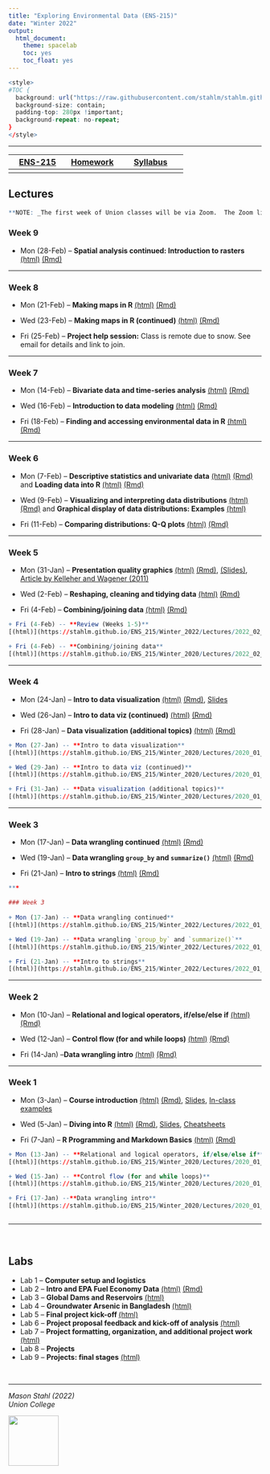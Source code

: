 ```yaml
---
title: "Exploring Environmental Data (ENS-215)"
date: "Winter 2022"
output:
  html_document:
    theme: spacelab
    toc: yes
    toc_float: yes
---
```




```r
<style>
#TOC {
  background: url("https://raw.githubusercontent.com/stahlm/stahlm.github.io/master/ENS_215/Winter_2022/Images/logo_ens_215.png");
  background-size: contain;
  padding-top: 280px !important;
  background-repeat: no-repeat;
}
</style>
```



<!-- Global site tag (gtag.js) - Google Analytics -->
<script async src="https://www.googletagmanager.com/gtag/js?id=UA-137229217-1"></script>
<script>
  window.dataLayer = window.dataLayer || [];
  function gtag(){dataLayer.push(arguments);}
  gtag('js', new Date());

  gtag('config', 'UA-137229217-1');
</script>

***


| [ENS-215](https://stahlm.github.io/ENS_215/Winter_2022/Home.html)  | [Homework](https://stahlm.github.io/ENS_215/Winter_2022/HW.html)  | [Syllabus](https://stahlm.github.io/ENS_215/Winter_2022/Syllabus.html)  |
|:-------:|:------:|:--------:|
|      |     |        |       |

## Lectures 

```r
**NOTE: _The first week of Union classes will be via Zoom.  The Zoom link is available on our Nexus site._**

```


### Week 9
+ Mon (28-Feb) -- **Spatial analysis continued: Introduction to rasters**
[(html)](https://stahlm.github.io/ENS_215/Winter_2022/Lectures/2022_02_28_raster.html) [(Rmd)](https://raw.githubusercontent.com/stahlm/stahlm.github.io/master/ENS_215/Winter_2022/Lectures/2022_02_28_raster.Rmd)  


***

### Week 8 
+ Mon (21-Feb) -- **Making maps in R**
[(html)](https://stahlm.github.io/ENS_215/Winter_2022/Lectures/2022_02_21.html) [(Rmd)](https://raw.githubusercontent.com/stahlm/stahlm.github.io/master/ENS_215/Winter_2022/Lectures/2022_02_21.Rmd)  

+ Wed (23-Feb) -- **Making maps in R (continued)**
[(html)](https://stahlm.github.io/ENS_215/Winter_2022/Lectures/2022_02_23.html) [(Rmd)](https://raw.githubusercontent.com/stahlm/stahlm.github.io/master/ENS_215/Winter_2022/Lectures/2022_02_23.Rmd)  

+ Fri (25-Feb) -- **Project help session:** Class is remote due to snow.  See email for details and link to join.  


***

### Week 7 
+ Mon (14-Feb) -- **Bivariate data and time-series analysis** [(html)](https://stahlm.github.io/ENS_215/Winter_2022/Lectures/2022_02_14_bivariate.html) [(Rmd)](https://raw.githubusercontent.com/stahlm/stahlm.github.io/master/ENS_215/Winter_2022/Lectures/2022_02_14_bivariate.Rmd) 

+ Wed (16-Feb) -- **Introduction to data modeling**
[(html)](https://stahlm.github.io/ENS_215/Winter_2022/Lectures/2022_02_16.html) [(Rmd)](https://raw.githubusercontent.com/stahlm/stahlm.github.io/master/ENS_215/Winter_2022/Lectures/2022_02_16.Rmd)


+ Fri (18-Feb) -- **Finding and accessing environmental data in R**
[(html)](https://stahlm.github.io/ENS_215/Winter_2022/Lectures/2022_data_access_packages.html) [(Rmd)](https://raw.githubusercontent.com/stahlm/stahlm.github.io/master/ENS_215/Winter_2022/Lectures/2022_data_access_packages.Rmd)

***

### Week 6
+ Mon (7-Feb)  -- **Descriptive statistics and univariate data** [(html)](https://stahlm.github.io/ENS_215/Winter_2022/Lectures/2022_02_07.html) [(Rmd)](https://raw.githubusercontent.com/stahlm/stahlm.github.io/master/ENS_215/Winter_2022/Lectures/2022_02_07.Rmd) and **Loading data into R** [(html)](https://stahlm.github.io/ENS_215/Winter_2022/Lectures/2022_02_07_load_data_into_R.html)  [(Rmd)](https://raw.githubusercontent.com/stahlm/stahlm.github.io/master/ENS_215/Winter_2022/Lectures/2022_02_07_load_data_into_R.Rmd)


+ Wed (9-Feb) -- **Visualizing and interpreting data distributions** 
[(html)](https://stahlm.github.io/ENS_215/Winter_2022/Lectures/2022_02_09.html) [(Rmd)](https://raw.githubusercontent.com/stahlm/stahlm.github.io/master/ENS_215/Winter_2022/Lectures/2022_02_09.Rmd) and **Graphical display of data distributions: Examples** [(html)](https://stahlm.github.io/ENS_215/Winter_2022/Lectures/2022_02_09_distributions_examples.html)

+ Fri (11-Feb) -- **Comparing distributions: Q-Q plots**
[(html)](https://stahlm.github.io/ENS_215/Winter_2022/Lectures/2022_02_11.html) [(Rmd)](https://raw.githubusercontent.com/stahlm/stahlm.github.io/master/ENS_215/Winter_2022/Lectures/2022_02_11.Rmd)

***

### Week 5
+ Mon (31-Jan) -- **Presentation quality graphics**
[(html)](https://stahlm.github.io/ENS_215/Winter_2022/Lectures/2022_01_31.html)  [(Rmd)](https://raw.githubusercontent.com/stahlm/stahlm.github.io/master/ENS_215/Winter_2022/Lectures/2022_01_31.Rmd), [(Slides)](https://stahlm.github.io/ENS_215/Documents/Data_vis_slides.pdf), [Article by Kelleher and Wagener (2011)](https://github.com/stahlm/stahlm.github.io/raw/master/ENS_215/Documents/ems2011%20kelleher%20and%20wagener.pdf)   

+ Wed (2-Feb) -- **Reshaping, cleaning and tidying data** [(html)](https://stahlm.github.io/ENS_215/Winter_2022/Lectures/2022_02_02.html)  [(Rmd)](https://raw.githubusercontent.com/stahlm/stahlm.github.io/master/ENS_215/Winter_2022/Lectures/2022_02_02.Rmd)


+ Fri (4-Feb) -- **Combining/joining data**
[(html)](https://stahlm.github.io/ENS_215/Winter_2022/Lectures/2022_02_04.html)  [(Rmd)](https://raw.githubusercontent.com/stahlm/stahlm.github.io/master/ENS_215/Winter_2022/Lectures/2022_02_04.Rmd)


```r

+ Fri (4-Feb) -- **Review (Weeks 1-5)** 
[(html)](https://stahlm.github.io/ENS_215/Winter_2022/Lectures/2022_02_04_review_weeks_1_5.html)  [(Rmd)](https://raw.githubusercontent.com/stahlm/stahlm.github.io/master/ENS_215/Winter_2022/Lectures/2022_02_04_review_weeks_1_5.Rmd)

+ Fri (4-Feb) -- **Combining/joining data**
[(html)](https://stahlm.github.io/ENS_215/Winter_2020/Lectures/2022_02_04.html)  [(Rmd)](https://raw.githubusercontent.com/stahlm/stahlm.github.io/master/ENS_215/Winter_2022/Lectures/2022_02_04.Rmd)
```


***  


### Week 4
+ Mon (24-Jan) -- **Intro to data visualization**
[(html)](https://stahlm.github.io/ENS_215/Winter_2022/Lectures/2022_01_24_Intro_data_viz.html)  [(Rmd)](https://raw.githubusercontent.com/stahlm/stahlm.github.io/master/ENS_215/Winter_2022/Lectures/2022_01_24_Intro_data_viz.Rmd), [Slides](https://stahlm.github.io/ENS_215/Winter_2022/Lectures/2022_01_24_slides.html) 

+ Wed (26-Jan) -- **Intro to data viz (continued)**
[(html)](https://stahlm.github.io/ENS_215/Winter_2022/Lectures/2022_01_26_Intro_data_viz.html)  [(Rmd)](https://raw.githubusercontent.com/stahlm/stahlm.github.io/master/ENS_215/Winter_2022/Lectures/2022_01_26_Intro_data_viz.Rmd)

+ Fri (28-Jan) -- **Data visualization (additional topics)**
[(html)](https://stahlm.github.io/ENS_215/Winter_2022/Lectures/2022_01_28_Data_viz.html)  [(Rmd)](https://raw.githubusercontent.com/stahlm/stahlm.github.io/master/ENS_215/Winter_2022/Lectures/2022_01_28_Data_viz.Rmd) 


```r
+ Mon (27-Jan) -- **Intro to data visualization**
[(html)](https://stahlm.github.io/ENS_215/Winter_2020/Lectures/2020_01_27_Intro_data_viz.html)  [(Rmd)](https://raw.githubusercontent.com/stahlm/stahlm.github.io/master/ENS_215/Winter_2020/Lectures/2020_01_27_Intro_data_viz.Rmd), [Slides](https://stahlm.github.io/ENS_215/Winter_2020/Lectures/2020_01_27_slides.html) 

+ Wed (29-Jan) -- **Intro to data viz (continued)**
[(html)](https://stahlm.github.io/ENS_215/Winter_2020/Lectures/2020_01_29_Intro_data_viz.html)  [(Rmd)](https://raw.githubusercontent.com/stahlm/stahlm.github.io/master/ENS_215/Winter_2020/Lectures/2020_01_29_Intro_data_viz.Rmd)

+ Fri (31-Jan) -- **Data visualization (additional topics)**
[(html)](https://stahlm.github.io/ENS_215/Winter_2020/Lectures/2020_01_31_Data_viz.html)  [(Rmd)](https://raw.githubusercontent.com/stahlm/stahlm.github.io/master/ENS_215/Winter_2020/Lectures/2020_01_31_Data_viz.Rmd) 
```

***  

### Week 3
  
+ Mon (17-Jan) -- **Data wrangling continued** 
[(html)](https://stahlm.github.io/ENS_215/Winter_2022/Lectures/2022_01_17_Data_manipulation_cont.html)  [(Rmd)](https://raw.githubusercontent.com/stahlm/stahlm.github.io/master/ENS_215/Winter_2022/Lectures/2022_01_17_Data_manipulation_cont.Rmd)  


+ Wed (19-Jan) -- **Data wrangling `group_by` and `summarize()`**
[(html)](https://stahlm.github.io/ENS_215/Winter_2022/Lectures/2022_01_19.html)  [(Rmd)](https://raw.githubusercontent.com/stahlm/stahlm.github.io/master/ENS_215/Winter_2022/Lectures/2022_01_19.Rmd) 


+ Fri (21-Jan) -- **Intro to strings** 
[(html)](https://stahlm.github.io/ENS_215/Winter_2022/Lectures/2022_01_21_strings.html)  [(Rmd)](https://raw.githubusercontent.com/stahlm/stahlm.github.io/master/ENS_215/Winter_2022/Lectures/2022_01_21_strings.Rmd)  


```r


***

### Week 3
  
+ Mon (17-Jan) -- **Data wrangling continued** 
[(html)](https://stahlm.github.io/ENS_215/Winter_2022/Lectures/2022_01_17_Data_manipulation_cont.html)  [(Rmd)](https://raw.githubusercontent.com/stahlm/stahlm.github.io/master/ENS_215/Winter_2022/Lectures/2022_01_17_Data_manipulation_cont.Rmd)  

+ Wed (19-Jan) -- **Data wrangling `group_by` and `summarize()`**
[(html)](https://stahlm.github.io/ENS_215/Winter_2022/Lectures/2022_01_19.html)  [(Rmd)](https://raw.githubusercontent.com/stahlm/stahlm.github.io/master/ENS_215/Winter_2022/Lectures/2022_01_19.Rmd) 

+ Fri (21-Jan) -- **Intro to strings** 
[(html)](https://stahlm.github.io/ENS_215/Winter_2022/Lectures/2022_01_21_strings.html)  [(Rmd)](https://raw.githubusercontent.com/stahlm/stahlm.github.io/master/ENS_215/Winter_2022/Lectures/2022_01_21_strings.Rmd)  

```



***


### Week 2

+ Mon (10-Jan) -- **Relational and logical operators, if/else/else if** 
[(html)](https://stahlm.github.io/ENS_215/Winter_2022/Lectures/2022_01_10_R_basics_cont.html)  [(Rmd)](https://raw.githubusercontent.com/stahlm/stahlm.github.io/master/ENS_215/Winter_2022/Lectures/2022_01_10_R_basics_cont.Rmd)

+ Wed (12-Jan) -- **Control flow (for and while loops)**
[(html)](https://stahlm.github.io/ENS_215/Winter_2022/Lectures/2022_01_12_R_basic_loops.html)  [(Rmd)](https://raw.githubusercontent.com/stahlm/stahlm.github.io/master/ENS_215/Winter_2022/Lectures/2022_01_12_R_basic_loops.Rmd)  

+ Fri (14-Jan) --**Data wrangling intro**
[(html)](https://stahlm.github.io/ENS_215/Winter_2022/Lectures/2022_01_14_Data_manipulation.html)  [(Rmd)](https://raw.githubusercontent.com/stahlm/stahlm.github.io/master/ENS_215/Winter_2022/Lectures/2022_01_14_Data_manipulation.Rmd)  

***
 
### Week 1
+ Mon (3-Jan) -- **Course introduction** 
[(html)](https://stahlm.github.io/ENS_215/Winter_2022/Lectures/2022_01_03_L1.html) [(Rmd)](https://raw.githubusercontent.com/stahlm/stahlm.github.io/master/ENS_215/Winter_2022/Lectures/2022_01_03_L1.Rmd), [Slides](https://stahlm.github.io/ENS_215/Winter_2022/Lectures/2022_01_03_Slides.html), [In-class examples](https://stahlm.github.io/ENS_215/Winter_2022/2022_01_03_examples.html) 

+ Wed (5-Jan) -- **Diving into R** [(html)](https://stahlm.github.io/ENS_215/Winter_2022/Lectures/2022_01_05_L1_diving_in.html) [(Rmd)](https://raw.githubusercontent.com/stahlm/stahlm.github.io/master/ENS_215/Winter_2022/Lectures/2022_01_05_L1_diving_in.Rmd), [Slides](https://stahlm.github.io/ENS_215/Winter_2022/Lectures/2022_01_05_Slides.html), [Cheatsheets](https://stahlm.github.io/ENS_215/Resources/Cheatsheets_all.pdf)

+ Fri (7-Jan) -- **R Programming and Markdown Basics**
[(html)](https://stahlm.github.io/ENS_215/Winter_2022/Lectures/2022_01_07_R_basics.html) [(Rmd)](https://raw.githubusercontent.com/stahlm/stahlm.github.io/master/ENS_215/Winter_2022/Lectures/2022_01_07_R_basics.Rmd)  


```r


+ Mon (13-Jan) -- **Relational and logical operators, if/else/else if** 
[(html)](https://stahlm.github.io/ENS_215/Winter_2020/Lectures/2020_01_13_R_basics_cont.html)  [(Rmd)](https://raw.githubusercontent.com/stahlm/stahlm.github.io/master/ENS_215/Winter_2020/Lectures/2020_01_13_R_basics_cont.Rmd)

+ Wed (15-Jan) -- **Control flow (for and while loops)**
[(html)](https://stahlm.github.io/ENS_215/Winter_2020/Lectures/2020_01_15_R_basic_loops.html)  [(Rmd)](https://raw.githubusercontent.com/stahlm/stahlm.github.io/master/ENS_215/Winter_2020/Lectures/2020_01_15_R_basic_loops.Rmd)

+ Fri (17-Jan) --**Data wrangling intro**
[(html)](https://stahlm.github.io/ENS_215/Winter_2020/Lectures/2020_01_17_Data_manipulation.html)  [(Rmd)](https://raw.githubusercontent.com/stahlm/stahlm.github.io/master/ENS_215/Winter_2020/Lectures/2020_01_17_Data_manipulation.Rmd)



```




***
<br/>

## Labs
+ Lab 1 -- **Computer setup and logistics**
+ Lab 2 -- **Intro and EPA Fuel Economy Data** [(html)](https://stahlm.github.io/ENS_215/Winter_2022/Labs/Lab_EPA_Fuel_Economy.html) [(Rmd)](https://raw.githubusercontent.com/stahlm/stahlm.github.io/master/ENS_215/Winter_2022/Labs/Lab_EPA_Fuel_Economy.Rmd)   
+ Lab 3 -- **Global Dams and Reservoirs** [(html)](https://stahlm.github.io/ENS_215/Winter_2022/Labs/Lab_Global_Dams.html)  
+ Lab 4 -- **Groundwater Arsenic in Bangladesh** [(html)](https://stahlm.github.io/ENS_215/Winter_2022/Labs/Lab_Bangladesh_Arsenic.html)  
+ Lab 5 -- **Final project kick-off ** [(html)](https://stahlm.github.io/ENS_215/Winter_2022/Labs/Lab_Final_Project.html)  
+ Lab 6 -- **Project proposal feedback and kick-off of analysis**
[(html)](https://stahlm.github.io/ENS_215/Winter_2022/Labs/Lab_Final_Project_Second_Meeting.html)  
+ Lab 7 -- **Project formatting, organization, and additional project work**
[(html)](https://stahlm.github.io/ENS_215/Winter_2022/Labs/RMarkdown_formatting_basics.html)  
+ Lab 8 -- **Projects**  
+ Lab 9 -- **Projects: final stages** 
[(html)](https://stahlm.github.io/ENS_215/Winter_2020/Labs/Lab_week_9.html)


<br/> 

***

_Mason Stahl (2022)_  
_Union College_ 

![](C:/Users/stahlm/Documents/Teaching_UnionCollege/Environmental_Data_Analysis/stahlm.github.io/ENS_215/Winter_2022/Images/logo_ens_215.png){width=100px}
